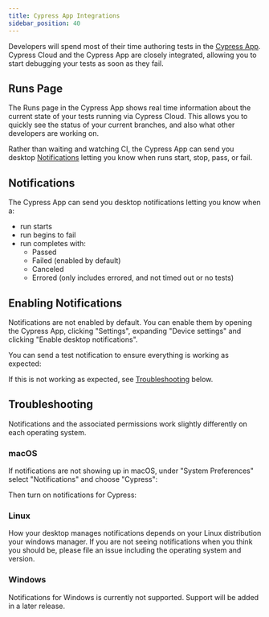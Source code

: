 ```yaml
---
title: Cypress App Integrations
sidebar_position: 40
---
```


Developers will spend most of their time authoring tests in the [Cypress App](/guides/core-concepts/cypress-app).
Cypress Cloud and the Cypress App are closely integrated, allowing you to start debugging your tests as soon
as they fail.

## Runs Page

The Runs page in the Cypress App shows real time information about the current state of your tests running via Cypress
Cloud. This allows you to quickly see the status of your current branches, and also what other developers are working 
on.

<DocsImage
  src="/img/guides/cloud/app-integrations/runs.png"
  alt="Enable Cypress Notifications"
/>

Rather than waiting and watching CI, the Cypress App can send you desktop [Notifications](#Notifications) letting you
know when runs start, stop, pass, or fail.

## Notifications

The Cypress App can send you desktop notifications letting you know when a:

- run starts
- run begins to fail 
- run completes with:
  - Passed
  - Failed (enabled by default)
  - Canceled
  - Errored (only includes errored, and not timed out or no tests)

## Enabling Notifications

Notifications are not enabled by default. You can enable them by opening the Cypress App, clicking "Settings", 
expanding "Device settings" and clicking "Enable desktop notifications".

<DocsImage
  src="/img/guides/cloud/app-integrations/enable-notifications.png"
  alt="Enable notifications"
/>

You can send a test notification to ensure everything is working as expected:

<DocsImage
  src="/img/guides/cloud/app-integrations/test-notification.png"
  alt="Sending a test notification"
/>

If this is not working as expected, see [Troubleshooting](#Troubleshooting) below.

## Troubleshooting

Notifications and the associated permissions work slightly differently on each operating system.

### macOS

If notifications are not showing up in macOS, under "System Preferences" select "Notifications" and choose "Cypress":

<DocsImage
  src="/img/guides/cloud/app-integrations/macos-1.png"
  alt="Notification in System Preferences for macOS"
/>

Then turn on notifications for Cypress:

<DocsImage
  src="/img/guides/cloud/app-integrations/macos-2.png"
  alt="Enable Cypress Notifications"
/>

### Linux

How your desktop manages notifications depends on your Linux distribution your windows manager. 
If you are not seeing notifications when you think you should be, 
please file an issue including the operating system and version.

### Windows

Notifications for Windows is currently not supported. Support will be added in a later release.